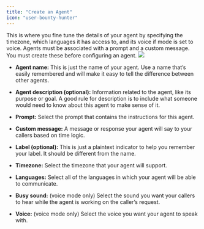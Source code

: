 ```yaml
---
title: "Create an Agent"
icon: "user-bounty-hunter"
---
```


This is where you fine tune the details of your agent by specifying the timezone, which languages it has access to, and its voice if mode is set to voice. Agents must be associated with a prompt and a custom message. You must create these before configuring an agent. ![](/mintlify/create_agent.png)

* **Agent name:** This is just the name of your agent. Use a name that’s easily remembered and will make it easy to tell the difference between other agents.

* **Agent description (optional):** Information related to the agent, like its purpose or goal. A good rule for description is to include what someone would need to know about this agent to make sense of it.

* **Prompt:** Select the prompt that contains the instructions for this agent. 

* **Custom message:** A message or response your agent will say to your callers based on time logic.

* **Label (optional):** This is just a plaintext indicator to help you remember your label. It should be different from the name.

* **Timezone:** Select the timezone that your agent will support.

* **Languages:** Select all of the languages in which your agent will be able to communicate. 

* **Busy sound:** (voice mode only) Select the sound you want your callers to hear while the agent is working on the caller’s request. 

* **Voice:** (voice mode only) Select the voice you want your agent to speak with.